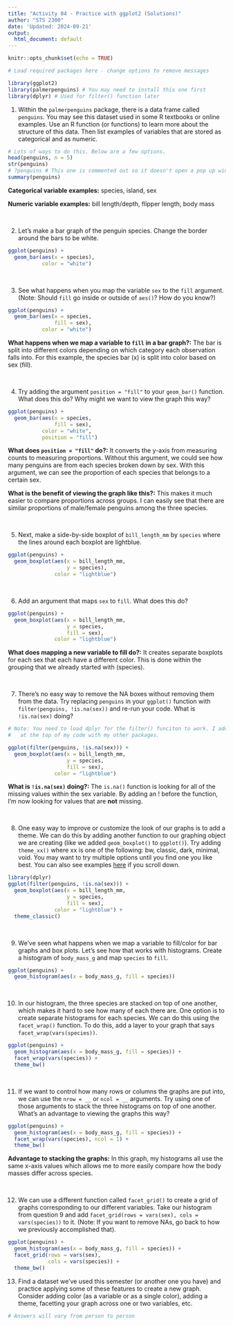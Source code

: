 ```yaml
---
title: "Activity 04 - Practice with ggplot2 (Solutions)"
author: "STS 2300"
date: 'Updated: 2024-09-21'
output:
  html_document: default
---
```


```r
knitr::opts_chunk$set(echo = TRUE)
```

```r
# Load required packages here - change options to remove messages

library(ggplot2)
library(palmerpenguins) # You may need to install this one first
library(dplyr) # Used for filter() function later
```

1. Within the `palmerpenguins` package, there is a data frame called `penguins`. You may see this dataset used in some R textbooks or online examples. Use an R function (or functions) to learn more about the structure of this data. Then list examples of variables that are stored as categorical and as numeric.

```r
# Lots of ways to do this. Below are a few options.
head(penguins, n = 5)
str(penguins)
# ?penguins # This one is commented out so it doesn't open a pop up window
summary(penguins)
```

**Categorical variable examples:** species, island, sex

**Numeric variable examples:** bill length/depth, flipper length, body mass

<br>


2. Let's make a bar graph of the penguin species. Change the border around the bars to be white.

```r
ggplot(penguins) +
  geom_bar(aes(x = species),
           color = "white")
```

<br>


3. See what happens when you map the variable `sex` to the `fill` argument. (Note: Should `fill` go inside or outside of `aes()`? How do you know?)

```r
ggplot(penguins) +
  geom_bar(aes(x = species,
               fill = sex),
           color = "white")
```

**What happens when we map a variable to `fill` in a bar graph?:** The bar is split into different colors depending on which category each observation falls into. For this example, the species bar (x) is split into color based on sex (fill).

<br>


4. Try adding the argument `position = "fill"` to your `geom_bar()` function. What does this do? Why might we want to view the graph this way?

```r
ggplot(penguins) +
  geom_bar(aes(x = species,
               fill = sex),
           color = "white",
           position = "fill")
```

**What does `position = "fill"` do?:** It converts the y-axis from measuring counts to measuring proportions. Without this argument, we could see how many penguins are from each species broken down by sex. With this argument, we can see the proportion of each species that belongs to a certain sex.

**What is the benefit of viewing the graph like this?:** This makes it much easier to compare proportions across groups. I can easily see that there are similar proportions of male/female penguins among the three species.

<br>


5. Next, make a side-by-side boxplot of `bill_length_mm` by `species` where the lines around each boxplot are lightblue.

```r
ggplot(penguins) +
  geom_boxplot(aes(x = bill_length_mm,
                   y = species),
               color = "lightblue")
```

<br>


6. Add an argument that maps `sex` to `fill`. What does this do?

```r
ggplot(penguins) +
  geom_boxplot(aes(x = bill_length_mm,
                   y = species,
                   fill = sex),
               color = "lightblue")
```

**What does mapping a new variable to fill do?:** It creates separate boxplots for each sex that each have a different color. This is done within the grouping that we already started with (species).

<br>


7. There's no easy way to remove the NA boxes without removing them from the data. Try replacing `penguins` in your `ggplot()` function with `filter(penguins, !is.na(sex))` and re-run your code. What is `!is.na(sex)` doing?

```r
# Note: You need to load dplyr for the filter() funciton to work. I added this
#   at the top of my code with my other packages.

ggplot(filter(penguins, !is.na(sex))) +
  geom_boxplot(aes(x = bill_length_mm,
                   y = species,
                   fill = sex),
               color = "lightblue")
```

**What is `!is.na(sex)` doing?:** The `is.na()` function is looking for all of the missing values within the sex variable. By adding an ! before the function, I'm now looking for values that are **not** missing. 

<br>


8. One easy way to improve or customize the look of our graphs is to add a theme. We can do this by adding another function to our graphing object we are creating (like we added `geom_boxplot()` to `ggplot()`). Try adding `theme_xx()` where xx is one of the following: bw, classic, dark, minimal, void. You may want to try multiple options until you find one you like best. You can also see examples [here](https://ggplot2.tidyverse.org/reference/ggtheme.html) if you scroll down.

```r
library(dplyr)
ggplot(filter(penguins, !is.na(sex))) +
  geom_boxplot(aes(x = bill_length_mm,
                   y = species,
                   fill = sex),
               color = "lightblue") +
  theme_classic()
```

<br>


9. We've seen what happens when we map a variable to fill/color for bar graphs and box plots. Let's see how that works with histograms. Create a histogram of `body_mass_g` and map `species` to `fill`.

```r
ggplot(penguins) +
  geom_histogram(aes(x = body_mass_g, fill = species))
```

<br>


10. In our histogram, the three species are stacked on top of one another, which makes it hard to see how many of each there are. One option is to create separate histograms for each species. We can do this using the `facet_wrap()` function. To do this, add a layer to your graph that says `facet_wrap(vars(species))`.

```r
ggplot(penguins) +
  geom_histogram(aes(x = body_mass_g, fill = species)) +
  facet_wrap(vars(species)) +
  theme_bw()
```

<br>


11. If we want to control how many rows or columns the graphs are put into, we can use the `nrow = __` or `ncol = __` arguments. Try using one of those arguments to stack the three histograms on top of one another. What's an advantage to viewing the graphs this way?

```r
ggplot(penguins) +
  geom_histogram(aes(x = body_mass_g, fill = species)) +
  facet_wrap(vars(species), ncol = 1) +
  theme_bw()
```

**Advantage to stacking the graphs:** In this graph, my histograms all use the same x-axis values which allows me to more easily compare how the body masses differ across species.

<br>


12. We can use a different function called `facet_grid()` to create a grid of graphs corresponding to our different variables. Take our histogram from question 9 and add `facet_grid(rows = vars(sex), cols = vars(species))` to it. (Note: If you want to remove NAs, go back to how we previously accomplished that).

```r
ggplot(penguins) +
  geom_histogram(aes(x = body_mass_g, fill = species)) +
  facet_grid(rows = vars(sex),
             cols = vars(species)) +
  theme_bw()
```


13. Find a dataset we've used this semester (or another one you have) and practice applying some of these features to create a new graph. Consider adding color (as a variable or as a single color), adding a theme, facetting your graph across one or two variables, etc.

```r
# Answers will vary from person to person
```

